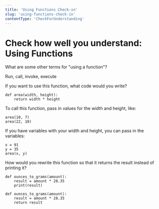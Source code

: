 ```yaml
---
title: 'Using Functions Check-in'
slug: 'using-functions-check-in'
contentType: 'CheckForUnderstanding'
---
```


# Check how well you understand: Using Functions

<FlashCard
  prompt="If you have a function named bake_bread that takes no arguments, how would you call the function?"
  explanation="The function's name, followed by parentheses: bake_bread()"
/>

<FlashCard
  prompt="How many times can you use a function you've defined?"
  explanation="As many times as you want"
/>

<FlashCard>
<Prompt>

What are some other terms for "using a function"?

</Prompt>
<Answer>

Run, call, invoke, execute

</Answer>
</FlashCard>

<FlashCard>
<Prompt>

If you want to use this function, what code would you write?

```
def area(width, height):
    return width * height
```

</Prompt>
<Answer>

To call this function, pass in values for the width and height, like:

```
area(10, 7)
area(22, 18)
```

If you have variables with your width and height, you can pass in the variables:

```
x = 91
y = 35
area(x, y)
```

</Answer>
</FlashCard>

<FlashCard>
<Prompt>

How would you rewrite this function so that it returns the result instead of printing it?

```
def ounces_to_grams(amount):
    result = amount * 28.35
    print(result)
```

</Prompt>
<Answer>

```
def ounces_to_grams(amount):
    result = amount * 28.35
    return result
```

</Answer>
</FlashCard>